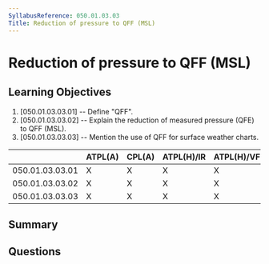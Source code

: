 ```yaml
---
SyllabusReference: 050.01.03.03
Title: Reduction of pressure to QFF (MSL)
---
```


# Reduction of pressure to QFF (MSL)

## Learning Objectives

1. [050.01.03.03.01] -- Define "QFF".
2. [050.01.03.03.02] -- Explain the reduction of measured pressure (QFE) to QFF
   (MSL).
3. [050.01.03.03.03] -- Mention the use of QFF for surface weather charts.

|                 | ATPL(A) | CPL(A) | ATPL(H)/IR | ATPL(H)/VFR | CPL(H) | IR  | CBIR(A) |
| --------------- | ------- | ------ | ---------- | ----------- | ------ | --- | ------- |
| 050.01.03.03.01 | X       | X      | X          | X           | X      | X   | X       |
| 050.01.03.03.02 | X       | X      | X          | X           | X      | X   | X       |
| 050.01.03.03.03 | X       | X      | X          | X           | X      | X   | X       |

## Summary

## Questions

